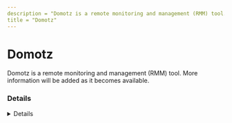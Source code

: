 ```yaml
---
description = "Domotz is a remote monitoring and management (RMM) tool. More information will be added as it becomes available."
title = "Domotz"
---
```




# Domotz

Domotz is a remote monitoring and management (RMM) tool. More information will be added as it becomes available.

### Details
<Details author={""}
         category={""}
         created={""}
         website={""}
         lastModified={"2024-02-07"}
         privileges={""}
         free={ false }
         verification={ false }
/>

#### Installation Paths
<Card code={ ["domotz.exe", "Domotz Pro Desktop App.exe", "domotz_bash.exe", "domotz*.exe", "Domotz Pro Desktop App Setup*.exe", "domotz-windows*.exe"] }/>





### Forensic Artifacts




#### Network Artifacts
<EuiSpacer size="xl"/>
<NetworkArtifactsTable data={ [{"Description": "Known remote domains", "Domains": ["*.domotz.co", "domotz.com", "*cell-1.domotz.com"], "Ports": []}] }/>




### Detections
- Detects potential network activity of Domotz RMM tool
  - [Sigma Rule](https://github.com/magicsword-io/LOLRMM/blob/main/detections/sigma/domotz_network_sigma.yml)
- Detects potential processes activity of Domotz RMM tool
  - [Sigma Rule](https://github.com/magicsword-io/LOLRMM/blob/main/detections/sigma/domotz_processes_sigma.yml)

### References
- [https://help.domotz.com/tips-tricks/unblock-outgoing-connections-on-firewall/](https://help.domotz.com/tips-tricks/unblock-outgoing-connections-on-firewall/)

